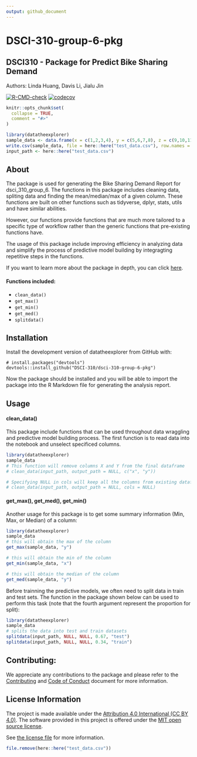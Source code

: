 ```yaml
---
output: github_document
---
```


<!-- README.md is generated from README.Rmd. Please edit that file -->

# DSCI-310-group-6-pkg

## DSCI310 - Package for Predict Bike Sharing Demand
Authors: Linda Huang, Davis Li, Jialu Jin

<!-- badges: start -->
[![R-CMD-check](https://github.com/DSCI-310/dsci-310-group-6-pkg/actions/workflows/R-CMD-check.yaml/badge.svg)](https://github.com/DSCI-310/dsci-310-group-6-pkg/actions/workflows/R-CMD-check.yaml)
[![codecov](https://codecov.io/gh/DSCI-310/dsci-310-group-6-pkg/branch/main/graph/badge.svg?token=5xOKOnaBIl)](https://codecov.io/gh/DSCI-310/dsci-310-group-6-pkg)
<!-- badges: end -->

```r
knitr::opts_chunk$set(
  collapse = TRUE,
  comment = "#>"
)
```

```r
library(datatheexplorer)
sample_data <- data.frame(x = c(1,2,3,4), y = c(5,6,7,8), z = c(9,10,11,12))
write.csv(sample_data, file = here::here("test_data.csv"), row.names = FALSE)
input_path <- here::here("test_data.csv")
```

## About
The package is used for generating the Bike Sharing Demand Report for dsci_310_group_6. The functions in this package includes cleaning data, spliting data and finding the mean/median/max of a given column. These functions are built on other functions such as tidyverse, dplyr, stats, utils and have similar abilities. 

However, our functions provide functions that are much more tailored to a specific type of workflow rather than the generic functions that pre-existing functions have. 

The usage of this package include improving efficiency in analyzing data and simplify the process of predictive model building by integragting repetitive steps in the functions.

If you want to learn more about the package in depth, you can click [here](https://dsci-310.github.io/dsci-310-group-6-pkg/).

#### Functions included:
* ```clean_data()```
* ```get_max()```
* ```get_min()```
* ```get_med()```
* ```splitdata()```


## Installation

Install the development version of datatheexplorer from GitHub with:

```
# install.packages("devtools")
devtools::install_github("DSCI-310/dsci-310-group-6-pkg")
```

Now the package should be installed and you will be able to import the package into the R Markdown file for generating the analysis report.


## Usage
#### clean_data()
This package include functions that can be used throughout data wraggling and predictive model building process. The first function is to read data into the notebook and unselect specificed columns.
```r
library(datatheexplorer)
sample_data
# This function will remove columns X and Y from the final dataframe
# clean_data(input_path, output_path = NULL, c("x", "y"))

# Specifying NULL in cols will keep all the columns from existing dataframe
# clean_data(input_path, output_path = NULL, cols = NULL)
```

#### get_max(), get_med(), get_min()
Another usage for this package is to get some summary information (Min, Max, or Median) of a column:
```r
library(datatheexplorer)
sample_data
# this will obtain the max of the column
get_max(sample_data, "y")

# this will obtain the min of the column
get_min(sample_data, "x")

# this will obtain the median of the column
get_med(sample_data, "y")
```

Before trainning the predictive models, we often need to split data in train and test sets. The function in the package shown below can be used to perform this task (note that the fourth argument represent the proportion for split):
```r
library(datatheexplorer)
sample_data
# splits the data into test and train datasets
splitdata(input_path, NULL, NULL, 0.67, "test")
splitdata(input_path, NULL, NULL, 0.34, "train")
```   


## Contributing:

We appreciate any contributions to the package and please refer to the [Contributing](CONTRIBUTING.md) and [Code of Conduct](CODE_OF_CONDUCT.md) document for more information. 

## License Information

The project is made available under the [Attribution 4.0 International (CC BY 4.0)](https://creativecommons.org/licenses/by/4.0/). The software provided in this project is offered under the [MIT open source license](https://opensource.org/license/mit/). 

See [the license file](LICENSE.md) for more information.
```r
file.remove(here::here("test_data.csv"))
```
